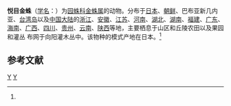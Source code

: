 {{Speciesbox 
| taxon = Argiope amoena
| image = Argiope amoena 2005-08-30.jpg
| binomial_authority = (L.Koch, 1878)<ref name='id13571'>{{cite web| url =http://www.bioinfo.cn/db05/BjdwSpecies.php?action=view&id=13571| title =悦目金蛛| work =《中国动物物种编目数据库》| publisher =中国科学院微生物研究所| author =中国科学院动物研究所| accessdate =2009-04-28| deadurl =yes| archiveurl =https://web.archive.org/web/20160305053007/http://www.bioinfo.cn/db05/BjdwSpecies.php?action=view&id=13571| archivedate =2016-03-05}}</ref>
}}

'''悦目金蛛'''（[[学名|学名]]：{{lang|la|''Argiope amoena''}}）为[[园蛛科|园蛛科]][[金蛛属|金蛛属]]的动物。分布于[[日本|日本]]、[[朝鲜|朝鲜]]、巴布亚新几内亚、[[台湾岛|台湾岛]]以及[[中国大陆|中国大陆]]的[[浙江|浙江]]、[[安徽|安徽]]、[[江苏|江苏]]、[[河南|河南]]、[[湖北|湖北]]、[[湖南|湖南]]、[[福建|福建]]、[[广东|广东]]、[[海南|海南]]、[[广西|广西]]、[[四川|四川]]、[[贵州|贵州]]、[[云南|云南]]、[[陕西|陕西]]等地，主要栖息于山区和丘陵农田以及果园和灌丛 布网于向阳灌木丛中。该物种的模式产地在日本。<ref name='id13571'/>

== 参考文献 ==
{{reflist}}

{{commonscat|Argiope amoena}}
{{Taxonbar}}
[[Category:1878年描述的动物|Y]]
[[Category:金蛛属|Y]]